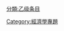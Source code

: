 {{catmore1|[[Wikipedia:经济学专题|Wikipedia:经济学专题]]}}
{{Articles by Quality|topic=经济学|project=经济学|format=TOC}}
{{emptycat}}

[[分類:乙级条目|分類:乙级条目]]
[[Category:經濟學專題|Category:經濟學專題]]